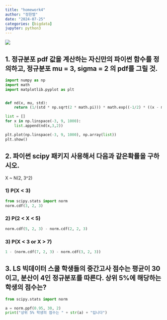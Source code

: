 ```yaml
---
title: "homework4"
author: "정한렬"
date: "2024-07-25"
categories: [bigdata]
jupyter: python3
---
```


![](youn11.jpg)      


## 1. 정규분포 pdf 값을 계산하는 자신만의 파이썬 함수를 정의하고, 정규분포 mu = 3, sigma = 2 의 pdf를 그릴 것.



```python
import numpy as np
import math
import matplotlib.pyplot as plt


def nd(x, mu, std):
    return (1/(std * np.sqrt(2 * math.pi))) * math.exp((-1/2) * ((x - mu)/std)**2) 

list = []
for x in np.linspace(-3, 9, 1000):
    list.append(nd(x,3,2))

plt.plot(np.linspace(-3, 9, 1000), np.array(list))
plt.show()
```


## 2. 파이썬 scipy 패키지 사용해서 다음과 같은확률을 구하시오.

X ~ N(2, 3^2)

### 1) P(X < 3)

```python
from scipy.stats import norm
norm.cdf(3, 2, 3)
```


### 2) P(2 < X < 5)

```python
norm.cdf(5, 2, 3) - norm.cdf(2, 2, 3)
```


### 3) P(X < 3 or X > 7)

```python
1 - (norm.cdf(7, 2, 3) - norm.cdf(3, 2, 3))
```


## 3. LS 빅데이터 스쿨 학생들의 중간고사 점수는 평균이 30이고, 분산이 4인 정규분포를 따른다. 상위 5%에 해당하는 학생의 점수는?
```python
from scipy.stats import norm

a = norm.ppf(0.95, 30, 2)
print("상위 5% 학생의 점수는 " + str(a) + "입니다")
```
